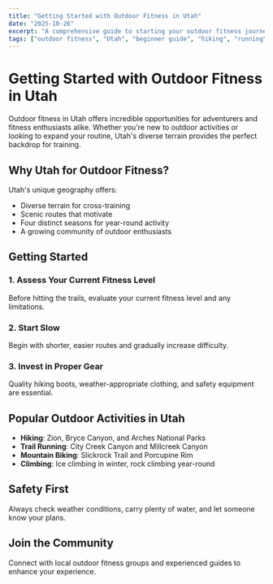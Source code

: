 ```yaml
---
title: "Getting Started with Outdoor Fitness in Utah"
date: "2025-10-26"
excerpt: "A comprehensive guide to starting your outdoor fitness journey in Utah's beautiful landscapes."
tags: ["outdoor fitness", "Utah", "beginner guide", "hiking", "running"]
---
```


# Getting Started with Outdoor Fitness in Utah

Outdoor fitness in Utah offers incredible opportunities for adventurers and fitness enthusiasts alike. Whether you're new to outdoor activities or looking to expand your routine, Utah's diverse terrain provides the perfect backdrop for training.

## Why Utah for Outdoor Fitness?

Utah's unique geography offers:
- Diverse terrain for cross-training
- Scenic routes that motivate
- Four distinct seasons for year-round activity
- A growing community of outdoor enthusiasts

## Getting Started

### 1. Assess Your Current Fitness Level
Before hitting the trails, evaluate your current fitness level and any limitations.

### 2. Start Slow
Begin with shorter, easier routes and gradually increase difficulty.

### 3. Invest in Proper Gear
Quality hiking boots, weather-appropriate clothing, and safety equipment are essential.

## Popular Outdoor Activities in Utah

- **Hiking**: Zion, Bryce Canyon, and Arches National Parks
- **Trail Running**: City Creek Canyon and Millcreek Canyon
- **Mountain Biking**: Slickrock Trail and Porcupine Rim
- **Climbing**: Ice climbing in winter, rock climbing year-round

## Safety First

Always check weather conditions, carry plenty of water, and let someone know your plans.

## Join the Community

Connect with local outdoor fitness groups and experienced guides to enhance your experience.
